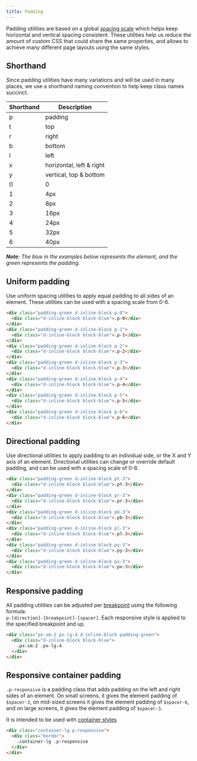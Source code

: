 ```yaml
---
title: Padding
---
```


Padding utilities are based on a global [spacing scale](/css/support/spacing) which helps keep horizontal and vertical spacing consistent. These utilities help us reduce the amount of custom CSS that could share the same properties, and allows to achieve many different page layouts using the same styles.

## Shorthand

Since padding utilities have many variations and will be used in many places, we use a shorthand naming convention to help keep class names succinct.

| Shorthand | Description |
| --- | --- |
| p | padding |
| t | top |
| r | right |
| b | bottom |
| l | left |
| x | horizontal, left & right |
| y | vertical, top & bottom |
| 0 | 0 |
| 1 | 4px |
| 2 | 8px |
| 3 | 16px |
| 4 | 24px |
| 5 | 32px |
| 6 | 40px |

_**Note:** The blue in the examples below represents the element, and the green represents the padding._

## Uniform padding

Use uniform spacing utilities to apply equal padding to all sides of an element. These utilities can be used with a spacing scale from 0-6.

```html
<div class="padding-green d-inline-block p-0">
  <div class="d-inline-block block-blue">.p-0</div>
</div>
<div class="padding-green d-inline-block p-1">
  <div class="d-inline-block block-blue">.p-1</div>
</div>
<div class="padding-green d-inline-block p-2">
  <div class="d-inline-block block-blue">.p-2</div>
</div>
<div class="padding-green d-inline-block p-3">
  <div class="d-inline-block block-blue">.p-3</div>
</div>
<div class="padding-green d-inline-block p-4">
  <div class="d-inline-block block-blue">.p-4</div>
</div>
<div class="padding-green d-inline-block p-5">
  <div class="d-inline-block block-blue">.p-5</div>
</div>
<div class="padding-green d-inline-block p-6">
  <div class="d-inline-block block-blue">.p-6</div>
</div>
```

## Directional padding

Use directional utilities to apply padding to an individual side, or the X and Y axis of an element. Directional utilities can change or override default padding, and can be used with a spacing scale of 0-6.

```html
<div class="padding-green d-inline-block pt-3">
  <div class="d-inline-block block-blue">.pt-3</div>
</div>
<div class="padding-green d-inline-block pr-3">
  <div class="d-inline-block block-blue">.pr-3</div>
</div>
<div class="padding-green d-inline-block pb-3">
  <div class="d-inline-block block-blue">.pb-3</div>
</div>
<div class="padding-green d-inline-block pl-3">
  <div class="d-inline-block block-blue">.pl-3</div>
</div>
<div class="padding-green d-inline-block py-3">
  <div class="d-inline-block block-blue">.py-3</div>
</div>
<div class="padding-green d-inline-block px-3">
  <div class="d-inline-block block-blue">.px-3</div>
</div>
```

## Responsive padding

All padding utilities can be adjusted per [breakpoint](/css/support/breakpoints) using the following formula: <br /> `p-[direction]-[breakpoint]-[spacer]`. Each responsive style is applied to the specified breakpoint and up.

```html
<div class="px-sm-2 px-lg-4 d-inline-block padding-green">
  <div class="d-inline-block block-blue">
    .px-sm-2 .px-lg-4
  </div>
</div>
```

## Responsive container padding

`.p-responsive` is a padding class that adds padding on the left and right sides of an element. On small screens, it gives the element padding of `$spacer-3`, on mid-sized screens it gives the element padding of `$spacer-6`, and on large screens, it gives the element padding of `$spacer-3`.

It is intended to be used with [container styles](/css/objects/grid#containers)

```html
<div class="container-lg p-responsive">
  <div class="border">
    .container-lg .p-responsive
  </div>
</div>
```
